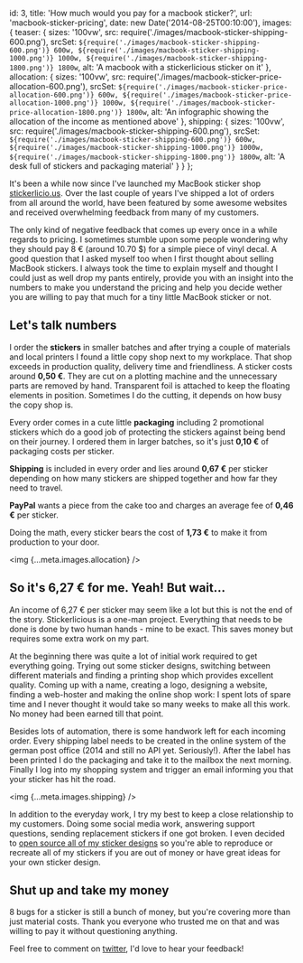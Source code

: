   id: 3,
  title: 'How much would you pay for a macbook sticker?',
  url: 'macbook-sticker-pricing',
  date: new Date('2014-08-25T00:10:00'),
  images: {
    teaser: {
      sizes: '100vw',
      src: require('./images/macbook-sticker-shipping-600.png'),
      srcSet: `${require('./images/macbook-sticker-shipping-600.png')} 600w, ${require('./images/macbook-sticker-shipping-1000.png')} 1000w, ${require('./images/macbook-sticker-shipping-1800.png')} 1800w`,
      alt: 'A macbook with a stickerlicious sticker on it'
    },
    allocation: {
      sizes: '100vw',
      src: require('./images/macbook-sticker-price-allocation-600.png'),
      srcSet: `${require('./images/macbook-sticker-price-allocation-600.png')} 600w, ${require('./images/macbook-sticker-price-allocation-1000.png')} 1000w, ${require('./images/macbook-sticker-price-allocation-1800.png')} 1800w`,
      alt:
        'An infographic showing the allocation of the income as mentioned above'
    },
    shipping: {
      sizes: '100vw',
      src: require('./images/macbook-sticker-shipping-600.png'),
      srcSet: `${require('./images/macbook-sticker-shipping-600.png')} 600w, ${require('./images/macbook-sticker-shipping-1000.png')} 1000w, ${require('./images/macbook-sticker-shipping-1800.png')} 1800w`,
      alt: 'A desk full of stickers and packaging material'
    }
  }
};

It's been a while now since I've launched my MacBook sticker shop [stickerlicio.us](http://stickerlicio.us). Over the last couple of years I've shipped a lot of orders from all around the world, have been featured by some awesome websites and received overwhelming feedback from many of my customers.

<!-- prettier-ignore -->
The only kind of negative feedback that comes up every once in a while regards to pricing. I sometimes stumble upon some people wondering why they should pay 8 € (around 10.70 $) for a simple piece of vinyl decal. A good question that I asked myself too when I first thought about selling MacBook stickers. I always took the time to explain myself and thought I could just as well drop my pants entirely, provide you with an insight into the numbers to make you understand the pricing and help you decide wether you are willing to pay that much for a tiny little MacBook sticker or not.

## Let's talk numbers

I order the **stickers** in smaller batches and after trying a couple of materials and local printers I found a little copy shop next to my workplace. That shop exceeds in production quality, delivery time and friendliness. A sticker costs around **0,50 €**. They are cut on a plotting machine and the unnecessary parts are removed by hand. Transparent foil is attached to keep the floating elements in position. Sometimes I do the cutting, it depends on how busy the copy shop is.

Every order comes in a cute little **packaging** including 2 promotional stickers which do a good job of protecting the stickers against being bend on their journey. I ordered them in larger batches, so it's just **0,10 €** of packaging costs per sticker.

**Shipping** is included in every order and lies around **0,67 €** per sticker depending on how many stickers are shipped together and how far they need to travel.

**PayPal** wants a piece from the cake too and charges an average fee of **0,46 €** per sticker.

Doing the math, every sticker bears the cost of **1,73 €** to make it from production to your door.

<img {...meta.images.allocation} />

## So it's 6,27 € for me. Yeah! But wait...

An income of 6,27 € per sticker may seem like a lot but this is not the end of the story. Stickerlicious is a one-man project. Everything that needs to be done is done by two human hands - mine to be exact. This saves money but requires some extra work on my part.

At the beginning there was quite a lot of initial work required to get everything going. Trying out some sticker designs, switching between different materials and finding a printing shop which provides excellent quality. Coming up with a name, creating a logo, designing a website, finding a web-hoster and making the online shop work: I spent lots of spare time and I never thought it would take so many weeks to make all this work. No money had been earned till that point.

Besides lots of automation, there is some handwork left for each incoming order. Every shipping label needs to be created in the online system of the german post office (2014 and still no API yet. Seriously!). After the label has been printed I do the packaging and take it to the mailbox the next morning. Finally I log into my shopping system and trigger an email informing you that your sticker has hit the road.

<img {...meta.images.shipping} />

In addition to the everyday work, I try my best to keep a close relationship to my customers. Doing some social media work, answering support questions, sending replacement stickers if one got broken. I even decided to [open source all of my sticker designs](https://github.com/krachtstefan/stickerlicious-templates) so you're able to reproduce or recreate all of my stickers if you are out of money or have great ideas for your own sticker design.

## Shut up and take my money

8 bugs for a sticker is still a bunch of money, but you're covering more than just material costs. Thank you everyone who trusted me on that and was willing to pay it without questioning anything.

Feel free to comment on [twitter](https://twitter.com/stefan_kracht), I'd love to hear your feedback!
